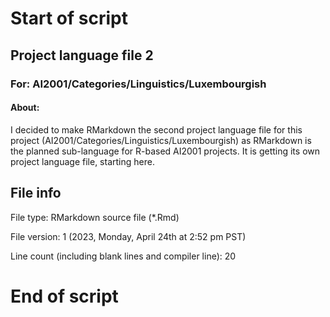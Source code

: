 # Start of script

## Project language file 2

### For: AI2001/Categories/Linguistics/Luxembourgish

#### About:

I decided to make RMarkdown the second project language file for this project (AI2001/Categories/Linguistics/Luxembourgish) as RMarkdown is the planned sub-language for R-based AI2001 projects. It is getting its own project language file, starting here.

## File info

File type: RMarkdown source file (*.Rmd)

File version: 1 (2023, Monday, April 24th at 2:52 pm PST)

Line count (including blank lines and compiler line): 20

# End of script
